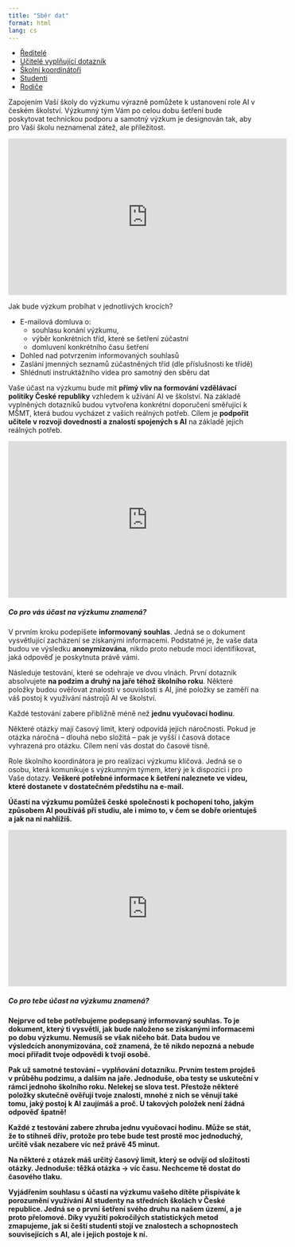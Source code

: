 ```yaml
---
title: "Sběr dat"
format: html
lang: cs
---
```



```{=html}

<ul class="nav nav-tabs" role="tablist">
  <li class="nav-item" role="presentation">
    <a class="nav-link active" data-bs-toggle="tab" href="#reditele" aria-selected="true" role="tab">Ředitelé</a>
  </li>
  <li class="nav-item" role="presentation">
    <a class="nav-link" data-bs-toggle="tab" href="#ucitele" aria-selected="false" role="tab" tabindex="-1">Učitelé vyplňující dotazník</a>
  </li>
  <li class="nav-item" role="presentation">
    <a class="nav-link" data-bs-toggle="tab" href="#koordinatori" aria-selected="false" role="tab" tabindex="-1">Školní koordinátoři</a>
  </li>
  <li class="nav-item" role="presentation">
    <a class="nav-link" data-bs-toggle="tab" href="#studenti" aria-selected="false" role="tab" tabindex="-1">Studenti</a>
  </li>
  <li class="nav-item" role="presentation">
    <a class="nav-link" data-bs-toggle="tab" href="#rodice" aria-selected="false" role="tab" tabindex="-1">Rodiče</a>
  </li>
</ul>

  <!-- Ředitelé -->
<div id="myTabContent" class="tab-content">
  <div class="tab-pane fade active show" id="reditele" role="tabpanel">
    <p>Zapojením Vaší školy do výzkumu výrazně pomůžete k ustanovení role AI v českém školství. Výzkumný tým Vám po celou dobu šetření bude poskytovat technickou podporu a samotný výzkum je designován tak, aby pro Vaši školu neznamenal zátež, ale příležitost.<p> 

<iframe width="560" height="315" src="https://www.youtube.com/embed/1kwQap7MsEU?si=UXQfm3MbQMH-rPyE" title="YouTube video player" frameborder="0" allow="accelerometer; autoplay; clipboard-write; encrypted-media; gyroscope; picture-in-picture; web-share" referrerpolicy="strict-origin-when-cross-origin" allowfullscreen></iframe>

<p>Jak bude výzkum probíhat v jednotlivých krocích?</p>
<ul>
  <li>E-mailová domluva o:
    <ul>
      <li>souhlasu konání výzkumu,</li>
      <li>výběr konkrétních tříd, které se šetření zúčastní</li>
      <li>domluvení konkrétního času šetření</li>
    </ul>
  </li>
  <li>Dohled nad potvrzením informovaných souhlasů 
  <li>Zaslání jmenných seznamů zúčastněných tříd (dle příslušnosti ke třídě)
  <li>Shlédnutí instruktážního videa pro samotný den sběru dat
  </li>
</ul>
  </p>
  </div>
  
    <!-- Učitelé vyplňující dotazník -->
  
  <div class="tab-pane fade" id="ucitele" role="tabpanel">
    <p>Vaše účast na výzkumu bude mít <b>přímý vliv na formování vzdělávací politiky České republiky</b> vzhledem k užívání AI ve školství. Na základě vyplněných dotazníků budou vytvořena konkrétní doporučení směřující k MŠMT, která budou vycházet z vašich reálných potřeb. Cílem je <b>podpořit učitele v rozvoji dovedností a znalostí spojených s AI</b> na základě jejich reálných potřeb.</p>
    <p><iframe width="560" height="315" src="https://www.youtube.com/embed/_xshdL3ozl8?si=mLvUlhtksHeesfVe" title="YouTube video player" frameborder="0" allow="accelerometer; autoplay; clipboard-write; encrypted-media; gyroscope; picture-in-picture; web-share" referrerpolicy="strict-origin-when-cross-origin" allowfullscreen></iframe></p>
    <h5>Co pro vás účast na výzkumu znamená?</h5> 
    <p>V prvním kroku podepíšete <b>informovaný souhlas</b>. Jedná se o dokument vysvětlující zacházení se získanými informacemi. Podstatné je, že vaše data budou ve výsledku <b>anonymizována</b>, nikdo proto nebude moci identifikovat, jaká odpověď je poskytnuta právě vámi.</p>
<p>Následuje testování, které se odehraje ve dvou vlnách. První dotazník absolvujete <b>na podzim a druhý na jaře téhož školního roku</b>. Některé položky budou ověřovat znalosti v souvislosti s AI, jiné položky se zaměří na váš postoj k využívání nástrojů AI ve školství.</p>
<p>Každé testování zabere přibližně méně než <b>jednu vyučovací hodinu</b>.</p>
<p>
Některé otázky mají časový limit, který odpovídá jejich náročnosti. Pokud je otázka náročná – dlouhá nebo složitá – pak je vyšší i časová dotace vyhrazená pro otázku. Cílem není vás dostat do časové tísně.</p>
  </div>
  
  
    <!-- Školní koordinátoři -->
  <div class="tab-pane fade" id="koordinatori" role="tabpanel">
    <p>Role školního koordinátora je pro realizaci výzkumu klíčová. Jedná se o osobu, která komunikuje s výzkumným týmem, který je k dispozici i pro Vaše dotazy. <b>Veškeré potřebné informace k šetření naleznete ve videu, které dostanete v dostatečném předstihu na e-mail.<b> </p>  </div>


    
    
    <!-- Studenti -->
  
  <div class="tab-pane fade" id="studenti" role="tabpanel">
    <p>Účastí na výzkumu pomůžeš české společnosti k pochopení toho, <b>jakým způsobem AI používáš při studiu, ale i mimo to, v čem se dobře orientuješ a jak na ni nahlížíš.</b></p>

<p><iframe width="560" height="315" src="https://www.youtube.com/embed/V01VLD7KBig?si=_HdzBMF6ltqEXU9H" title="YouTube video player" frameborder="0" allow="accelerometer; autoplay; clipboard-write; encrypted-media; gyroscope; picture-in-picture; web-share" referrerpolicy="strict-origin-when-cross-origin" allowfullscreen></iframe></p>

<h5>Co pro tebe účast na výzkumu znamená?</h5>
<p>Nejprve od tebe potřebujeme podepsaný <b>informovaný souhlas</b>. To je dokument, který ti vysvětlí, jak bude naloženo se získanými informacemi po dobu výzkumu. Nemusíš se však ničeho bát. Data budou ve výsledcích <b>anonymizována</b>, což znamená, že tě nikdo nepozná a nebude moci přiřadit tvoje odpovědi k tvojí osobě. </p>
<p>Pak už samotné testování – vyplňování dotazníku. Prvním testem projdeš <b>v průběhu podzimu, a dalším na jaře</b>. Jednoduše, oba testy se uskuteční v rámci jednoho školního roku. Nelekej se slova test. Přestože některé položky skutečně ověřují tvoje znalosti, mnohé z nich se věnují také tomu, jaký postoj k AI zaujímáš a proč. U takových položek není žádná odpověď špatně!</p>
<p>Každé z testování zabere zhruba <b>jednu vyučovací hodinu</b>. Může se stát, že to stihneš dřív, protože pro tebe bude test prostě moc jednoduchý, určitě však nezabere víc než právě 45 minut.</p>
<p>Na některé z otázek máš určitý časový limit, který se odvíjí od složitosti otázky. Jednoduše: těžká otázka → víc času. Nechceme tě dostat do časového tlaku.</p>
  </div>
  
  <!-- Rodiče -->
  <div class="tab-pane fade" id="rodice" role="tabpanel">
    <p>Vyjádřením souhlasu s účastí na výzkumu vašeho dítěte <b>přispíváte k porozumění využívání AI studenty na středních školách </b> v České republice. <b>Jedná se o první šetření svého druhu na našem území</b>, a je proto přelomové. Díky využití pokročilých statistických metod zmapujeme, jak si čeští studenti stojí ve znalostech a schopnostech souvisejících s AI, ale i jejich postoje k ní.</p>
  </div>
</div>

```



